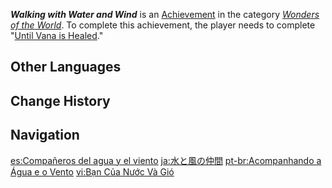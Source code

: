 {{Achievement Infobox
|id           = 81241
|order id     = 1227
|category     = Wonders of the World
|description  = Complete "[[Until Vana is Healed]]."
|requirements = 
|primogems    = 5
|tracking     = 
|topic        = 
|hidden       = 1
|type         = Quest
}}
'''''Walking with Water and Wind''''' is an [[Achievement]] in the category ''[[Wonders of the World]]''. To complete this achievement, the player needs to complete "[[Until Vana is Healed]]."
<!--
==Gameplay Notes==

==Trivia==

==Video Guides==
{{EVT
|video1   = 
|caption1 = 
}}
-->
==Other Languages==
{{Other Languages
|en      = Walking with Water and Wind
|zhs     = 水与风的伙伴
|zhs_rm  = Shuǐ yǔ Fēng de Huǒbàn
|zht     = 水與風的夥伴
|zht_rm  = Shuǐ yǔ Fēng de Huǒbàn
|zh_tl   = 
|ja      = 水と風の仲間
|ja_rm   = Mizu to Kaze no Nakama
|ja_tl   = Friend of Water and Wind
|ko      = 물과 바람의 친구
|ko_rm   = Mulgwa Baram-ui Chin'gu
|ko_tl   = Friend of Water and Wind
|es      = Compañeros del agua y el viento
|es_tl   = Companions of the Water and the Wind
|fr      = Avec l'eau et le vent
|fr_tl   = With Water and Wind
|ru      = Друг ветра и воды
|ru_tl   = Friend of Wind and Water
|th      = พันธมิตรแห่งวารีและวายุ
|th_rm   = 
|th_tl   = 
|vi      = Bạn Của Nước Và Gió
|vi_tl   = 
|de      = Begleiter von Wasser und Wind
|de_tl   = Companion of Water and Wind
|id      = Berjalan Bersama Air dan Angin
|id_tl   = Walking with Water and Wind
|pt      = Acompanhando a Água e o Vento
|pt_tl   = 
|tr      = Su ve Rüzgarla Yürümek
|tr_tl   = Walking with Water and Wind
|it      = Acqua e vento, compagni di cammino
|it_tl   = 
}}

==Change History==
{{Change History|3.0}}
<!--
==References==
{{Reflist}}
-->
==Navigation==
{{Achievement Navbox}}

[[es:Compañeros del agua y el viento]]
[[ja:水と風の仲間]]
[[pt-br:Acompanhando a Água e o Vento]]
[[vi:Bạn Của Nước Và Gió]]